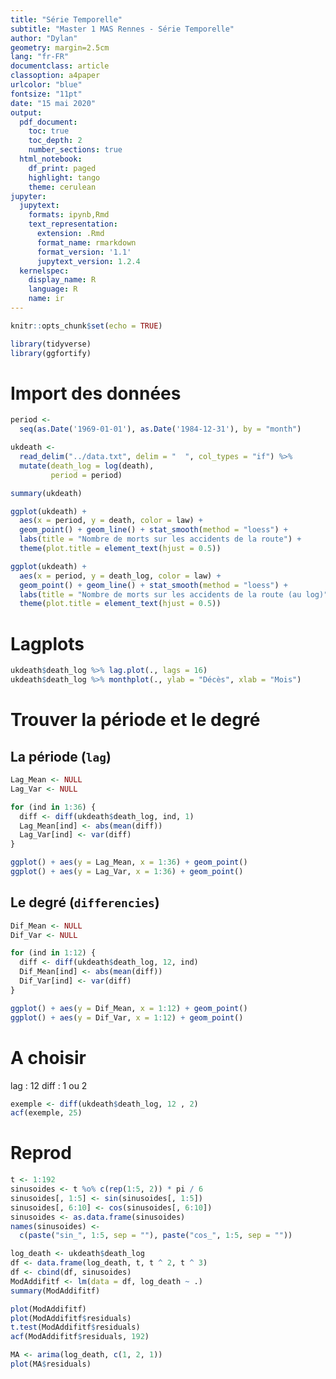 ```yaml
---
title: "Série Temporelle"
subtitle: "Master 1 MAS Rennes - Série Temporelle"
author: "Dylan"
geometry: margin=2.5cm
lang: "fr-FR"
documentclass: article
classoption: a4paper
urlcolor: "blue"
fontsize: "11pt"
date: "15 mai 2020"
output:
  pdf_document:
    toc: true
    toc_depth: 2
    number_sections: true
  html_notebook:
    df_print: paged
    highlight: tango
    theme: cerulean
jupyter:
  jupytext:
    formats: ipynb,Rmd
    text_representation:
      extension: .Rmd
      format_name: rmarkdown
      format_version: '1.1'
      jupytext_version: 1.2.4
  kernelspec:
    display_name: R
    language: R
    name: ir
---
```


\pagenumbering{gobble}
\newpage
\pagenumbering{arabic} 

```r
knitr::opts_chunk$set(echo = TRUE)
```

```r
library(tidyverse)
library(ggfortify)
```

# Import des données

```r
period <-
  seq(as.Date('1969-01-01'), as.Date('1984-12-31'), by = "month")

ukdeath <- 
  read_delim("../data.txt", delim = "  ", col_types = "if") %>%
  mutate(death_log = log(death),
         period = period)
```

```r
summary(ukdeath)
```

```r
ggplot(ukdeath) +
  aes(x = period, y = death, color = law) +
  geom_point() + geom_line() + stat_smooth(method = "loess") +
  labs(title = "Nombre de morts sur les accidents de la route") +
  theme(plot.title = element_text(hjust = 0.5))
```

```r
ggplot(ukdeath) +
  aes(x = period, y = death_log, color = law) +
  geom_point() + geom_line() + stat_smooth(method = "loess") +
  labs(title = "Nombre de morts sur les accidents de la route (au log)") +
  theme(plot.title = element_text(hjust = 0.5))
```

# Lagplots

```r
ukdeath$death_log %>% lag.plot(., lags = 16)
ukdeath$death_log %>% monthplot(., ylab = "Décès", xlab = "Mois")
```

# Trouver la période et le degré

## La période (`lag`)

```r
Lag_Mean <- NULL
Lag_Var <- NULL

for (ind in 1:36) {
  diff <- diff(ukdeath$death_log, ind, 1)
  Lag_Mean[ind] <- abs(mean(diff))
  Lag_Var[ind] <- var(diff)
}

ggplot() + aes(y = Lag_Mean, x = 1:36) + geom_point()
ggplot() + aes(y = Lag_Var, x = 1:36) + geom_point()
```

## Le degré (`differencies`)

```r
Dif_Mean <- NULL
Dif_Var <- NULL

for (ind in 1:12) {
  diff <- diff(ukdeath$death_log, 12, ind)
  Dif_Mean[ind] <- abs(mean(diff))
  Dif_Var[ind] <- var(diff)
}

ggplot() + aes(y = Dif_Mean, x = 1:12) + geom_point()
ggplot() + aes(y = Dif_Var, x = 1:12) + geom_point()
```

# A choisir

lag : 12
diff : 1 ou 2

```r
exemple <- diff(ukdeath$death_log, 12 , 2)
acf(exemple, 25)
```

# Reprod

```r
t <- 1:192
sinusoides <- t %o% c(rep(1:5, 2)) * pi / 6
sinusoides[, 1:5] <- sin(sinusoides[, 1:5])
sinusoides[, 6:10] <- cos(sinusoides[, 6:10])
sinusoides <- as.data.frame(sinusoides)
names(sinusoides) <-
  c(paste("sin_", 1:5, sep = ""), paste("cos_", 1:5, sep = ""))
```

```r
log_death <- ukdeath$death_log
df <- data.frame(log_death, t, t ^ 2, t ^ 3)
df <- cbind(df, sinusoides)
ModAddifitf <- lm(data = df, log_death ~ .)
summary(ModAddifitf)
```


```r
plot(ModAddifitf)
plot(ModAddifitf$residuals)
t.test(ModAddifitf$residuals)
acf(ModAddifitf$residuals, 192)
```


```r
MA <- arima(log_death, c(1, 2, 1))
plot(MA$residuals)
```


